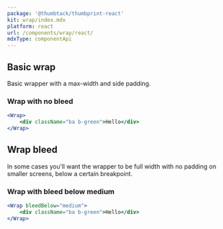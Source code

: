```yaml
---
package: '@thumbtack/thumbprint-react'
kit: wrap/index.mdx
platform: react
url: /components/wrap/react/
mdxType: componentApi
---
```


## Basic wrap

Basic wrapper with a max-width and side padding.

### Wrap with no bleed

```jsx
<Wrap>
    <div className="ba b-green">Hello</div>
</Wrap>
```

## Wrap bleed

In some cases you'll want the wrapper to be full width with no padding on smaller screens, below a certain breakpoint.

### Wrap with bleed below medium

```jsx
<Wrap bleedBelow="medium">
    <div className="ba b-green">Hello</div>
</Wrap>
```
